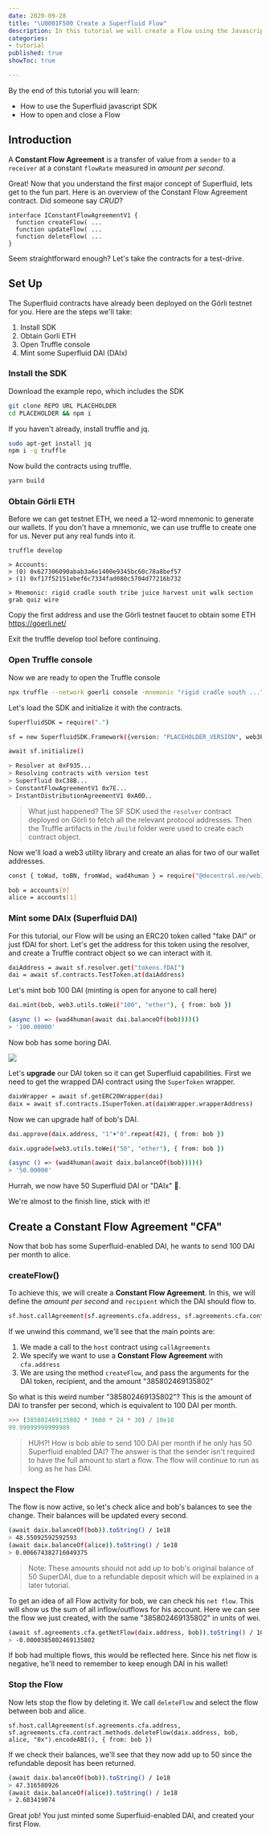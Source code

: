 ```yaml
---
date: 2020-09-28
title: "\U0001F500 Create a Superfluid Flow"
description: In this tutorial we will create a Flow using the Javascript SDK
categories:
- tutorial
published: true
showToc: true

---
```

By the end of this tutorial you will learn:

* How to use the Superfluid javascript SDK
* How to open and close a Flow

## Introduction

A **Constant Flow Agreement** is a transfer of value from a `sender` to a `receiver` at a constant `flowRate` measured in _amount per second_.

Great! Now that you understand the first major concept of Superfluid, lets get to the fun part. Here is an overview of the Constant Flow Agreement contract. Did someone say _CRUD_?

```sol
interface IConstantFlowAgreementV1 {
  function createFlow( ...
  function updateFlow( ...
  function deleteFlow( ...
}
```

Seem straightforward enough? Let's take the contracts for a test-drive.

## Set Up

The Superfluid contracts have already been deployed on the Görli testnet for you. Here are the steps we'll take:

1. Install SDK
2. Obtain Gorli ETH
3. Open Truffle console
4. Mint some Superfluid DAI (DAIx)

### Install the SDK

Download the example repo, which includes the SDK

```bash
git clone REPO URL PLACEHOLDER
cd PLACEHOLDER && npm i
```

If you haven't already, install truffle and jq.

```bash
sudo apt-get install jq
npm i -g truffle
```

Now build the contracts using truffle.

```bash
yarn build
```

### Obtain Görli ETH

Before we can get testnet ETH, we need a 12-word mnemonic to generate our wallets. If you don't have a mnemonic, we can use truffle to create one for us. Never put any real funds into it.

    truffle develop
    
    > Accounts:
    > (0) 0x627306090abab3a6e1400e9345bc60c78a8bef57
    > (1) 0xf17f52151ebef6c7334fad080c5704d77216b732
    
    > Mnemonic: rigid cradle south tribe juice harvest unit walk section grab quiz wire

Copy the first address and use the Görli testnet faucet to obtain some ETH https://goerli.net/

Exit the truffle develop tool before continuing.

### Open Truffle console

Now we are ready to open the Truffle console

```bash
npx truffle --network goerli console -mnemonic "rigid cradle south ..."
```

Let's load the SDK and initialize it with the contracts.

```bash
SuperfluidSDK = require(".")

sf = new SuperfluidSDK.Framework({version: "PLACEHOLDER_VERSION", web3Provider: web3.currentProvider })

await sf.initialize()

> Resolver at 0xF935...
> Resolving contracts with version test
> Superfluid 0xC38B...
> ConstantFlowAgreementV1 0x7E...
> InstantDistributionAgreementV1 0xA0D..
```

> What just happened? The SF SDK used the `resolver` contract deployed on Görli to fetch all the relevant protocol addresses. Then the Truffle artifacts in the `/build` folder were used to create each contract object.

Now we'll load a web3 utility library and create an alias for two of our wallet addresses.

```bash
const { toWad, toBN, fromWad, wad4human } = require("@decentral.ee/web3-helpers")

bob = accounts[0]
alice = accounts[1]
```

### Mint some DAIx (Superfluid DAI)

For this tutorial, our Flow will be using an ERC20 token called "fake DAI" or just fDAI for short. Let's get the address for this token using the resolver, and create a Truffle contract object so we can interact with it.

```bash
daiAddress = await sf.resolver.get("tokens.fDAI")
dai = await sf.contracts.TestToken.at(daiAddress)
```

Let's mint bob 100 DAI (minting is open for anyone to call here)

```bash
dai.mint(bob, web3.utils.toWei("100", "ether"), { from: bob })

(async () => (wad4human(await dai.balanceOf(bob))))()
> '100.00000'
```

Now bob has some boring DAI.

![](/img/cmon.png)

Let's **upgrade** our DAI token so it can get Superfluid capabilities. First we need to get the wrapped DAI contract using the `SuperToken` wrapper.

```bash
daixWrapper = await sf.getERC20Wrapper(dai)
daix = await sf.contracts.ISuperToken.at(daixWrapper.wrapperAddress)
```

Now we can upgrade half of bob's DAI.

```bash
dai.approve(daix.address, "1"+"0".repeat(42), { from: bob })

daix.upgrade(web3.utils.toWei("50", "ether"), { from: bob })

(async () => (wad4human(await daix.balanceOf(bob))))()
> '50.00000'
```

Hurrah, we now have 50 Superfluid DAI or "DAIx" 🦸.

We're almost to the finish line, stick with it!

## Create a Constant Flow Agreement "CFA"

Now that bob has some Superfluid-enabled DAI, he wants to send 100 DAI per month to alice.

### createFlow()

To achieve this, we will create a **Constant Flow Agreement**. In this, we will define the _amount per second_ and `recipient` which the DAI should flow to.

```bash
sf.host.callAgreement(sf.agreements.cfa.address, sf.agreements.cfa.contract.methods.createFlow(daix.address, alice, "385802469135802", "0x").encodeABI(), { from: bob })
```

If we unwind this command, we'll see that the main points are:

1. We made a call to the `host` contract using `callAgreements`
2. We specify we want to use a **Constant Flow Agreement** with `cfa.address`
3. We are using the method `createFlow`, and pass the arguments for the DAI token, recipient, and the amount "385802469135802"

So what is this weird number "385802469135802"? This is the amount of DAI to transfer per second, which is equivalent to 100 DAI per month.

```python
>>> (385802469135802 * 3600 * 24 * 30) / 10e18
99.99999999999989
```

> HUH?! How is bob able to send 100 DAI per month if he only has 50 Superfluid enabled DAI? The answer is that the sender isn't required to have the full amount to start a flow. The flow will continue to run as long as he has DAI.

### Inspect the Flow

The flow is now active, so let's check alice and bob's balances to see the change. Their balances will be updated every second.

```bash
(await daix.balanceOf(bob)).toString() / 1e18
> 48.55092592592593
(await daix.balanceOf(alice)).toString() / 1e18
> 0.006674382716049375
```

> Note: These amounts should not add up to bob's original balance of 50 SuperDAI, due to a refundable deposit which will be explained in a later tutorial.

To get an idea of all Flow activity for bob, we can check his `net flow`. This will show us the sum of all inflow/outflows for his account. Here we can see the flow we just created, with the same "385802469135802" in units of wei.

```bash
(await sf.agreements.cfa.getNetFlow(daix.address, bob)).toString() / 10e18
> -0.0000385802469135802
```

If bob had multiple flows, this would be reflected here. Since his net flow is negative, he'll need to remember to keep enough DAI in his wallet!

### Stop the Flow

Now lets stop the flow by deleting it. We call `deleteFlow` and select the flow between bob and alice.

    sf.host.callAgreement(sf.agreements.cfa.address, sf.agreements.cfa.contract.methods.deleteFlow(daix.address, bob, alice, "0x").encodeABI(), { from: bob })

If we check their balances, we'll see that they now add up to 50 since the refundable deposit has been returned.

```bash
(await daix.balanceOf(bob)).toString() / 1e18
> 47.316580926
(await daix.balanceOf(alice)).toString() / 1e18
> 2.683419074
```

Great job! You just minted some Superfluid-enabled DAI, and created your first Flow.